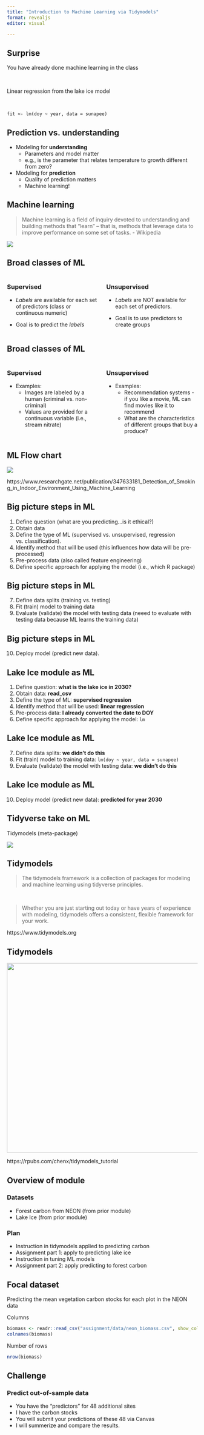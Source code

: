 ```yaml
---
title: "Introduction to Machine Learning via Tidymodels"
format: revealjs
editor: visual

---
```


## Surprise

You have already done machine learning in the class

$~$ 

Linear regression from the lake ice model

$~$

```
fit <- lm(doy ~ year, data = sunapee)
```

## Prediction vs. understanding

- Modeling for **understanding**
  - Parameters and model matter
  - e.g., is the parameter that relates temperature to growth different from zero?

- Modeling for **prediction**
  - Quality of prediction matters
  - Machine learning!
  
## Machine learning

> Machine learning is a field of inquiry devoted to understanding and building methods that "learn" – that is, methods that leverage data to improve performance on some set of tasks.  - Wikipedia

![](img/black-box.png)

## Broad classes of ML

:::: {.columns}

::: {.column width="50%"}

### Supervised 

- *Labels* are available for each set of predictors (class or continuous numeric)

- Goal is to predict the *labels*

:::

::: {.column width="50%"}

### Unsupervised

- *Labels* are NOT available for each set of predictors. 

- Goal is to use predictors to create groups

:::

::::

## Broad classes of ML

:::: {.columns}

::: {.column width="50%"}

### Supervised 

- Examples: 
  - Images are labeled by a human (criminal vs. non-criminal)
  - Values are provided for a continuous variable (i.e., stream nitrate)

:::

::: {.column width="50%"}

### Unsupervised

- Examples:
  - Recommendation systems - if you like a movie, ML can find movies like it to recommend
  - What are the characteristics of different groups that buy a produce?
:::

::::

## ML Flow chart

![](img/ml-cheat-sheet.png)

::: aside
https://www.researchgate.net/publication/347633181_Detection_of_Smoking_in_Indoor_Environment_Using_Machine_Learning
:::

## Big picture steps in ML

1. Define question (what are you predicting...is it ethical?)
2. Obtain data
3. Define the type of ML (supervised vs. unsupervised,  regression vs. classification).
4. Identify method that will be used (this influences how data will be pre-processed)
5. Pre-process data (also called feature engineering)
6. Define specific approach for applying the model (i.e., which R package)

## Big picture steps in ML

7. Define data splits (training vs. testing)
8. Fit (train) model to training data
9. Evaluate (validate) the model with testing data (neeed to evaluate with testing data because ML learns the training data)

## Big picture steps in ML

10. Deploy model (predict new data).  

## Lake Ice module as ML

1. Define question: **what is the lake ice in 2030?**
2. Obtain data: **read_csv**
3. Define the type of ML: **supervised regression**
4. Identify method that will be used: **linear regression**
5. Pre-process data: **I already converted the date to DOY**
6. Define specific approach for applying the model: `lm`

## Lake Ice module as ML

7. Define data splits: **we didn't do this**
8. Fit (train) model to training data: `lm(doy ~ year, data = sunapee)`
9. Evaluate (validate) the model with testing data: **we didn't do this**

## Lake Ice module as ML

10. Deploy model (predict new data): **predicted for year 2030**  

## Tidyverse take on ML

Tidymodels (meta-package)

![](img/tidymodels.png)

## Tidymodels

> The tidymodels framework is a collection of packages for modeling and machine learning using tidyverse principles.

$~$

> Whether you are just starting out today or have years of experience with modeling, tidymodels offers a consistent, flexible framework for your work.

::: aside
https://www.tidymodels.org
:::

## Tidymodels

<p align="center">
<img src="img/tidymodels-functions.png"  width="700" height="500">
</p>

::: aside
https://rpubs.com/chenx/tidymodels_tutorial
:::

## Overview of module

### Datasets 
- Forest carbon from NEON (from prior module)
- Lake Ice (from prior module)

### Plan
- Instruction in tidymodels applied to predicting carbon
- Assignment part 1: apply to predicting lake ice
- Instruction in tuning ML models
- Assignment part 2: apply predicting to forest carbon

## Focal dataset

Predicting the mean vegetation carbon stocks for each plot in the NEON data

Columns

```r
biomass <- readr::read_csv("assignment/data/neon_biomass.csv", show_col_types = FALSE)
colnames(biomass)
```

Number of rows 

```r
nrow(biomass)
```

## Challenge

### Predict out-of-sample data

- You have the "predictors" for 48 additional sites
- I have the carbon stocks
- You will submit your predictions of these 48 via Canvas
- I will summerize and compare the results.




  


